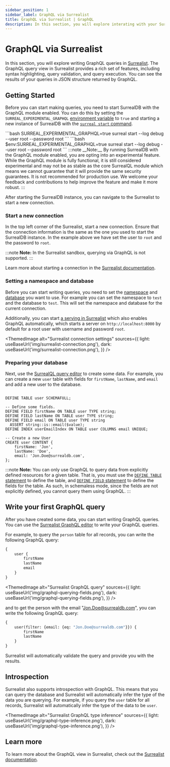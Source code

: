 ```yaml
---
sidebar_position: 1
sidebar_label: GraphQL via Surrealist 
title: GraphQL via Surrealist | GraphQL
description: In this section, you will explore interating with your SurrealDB instance using GraphQL queries using Surrealist, the official query editor for SurrealDB. Surrealist is a powerful tool that allows you to write, execute, and visualize GraphQL queries in real-time.
---
```



# GraphQL via Surrealist 

In this section, you will explore writing GraphQL queries in [Surrealist](https://surrealist.app/query). The GraphQL query view in Surrealist provides a rich set of features, including syntax highlighting, query validation, and query execution. You can see the results of your queries in JSON structure returned by GraphQL.

## Getting Started

Before you can start making queries, you need to start SurrealDB with the GraphQL module enabled. You can do this by setting the `SURREAL_EXPERIMENTAL_GRAPHQL` [environment variable](/docs/surrealdb/installation/running/env_vars) to `true` and starting a new instance of SurrealDB with the [`surreal start` command](/docs/surrealdb/cli/start).

<Tabs groupId="start-surreal">
<TabItem value="macOS" label="MacOS">
```bash
SURREAL_EXPERIMENTAL_GRAPHQL=true surreal start --log debug --user root --password root
```
</TabItem>
<TabItem value="Windows" label="Windows">
```bash
$env:SURREAL_EXPERIMENTAL_GRAPHQL=true surreal start --log debug --user root --password root
```
</TabItem>
</Tabs>
:::note
__Note:__ By running SurrealDB with the GraphQL module enabled, you are opting into an experimental feature. While the GraphQL module is fully functional, it is still considered experimental and may not be as stable as the core SurrealQL module which means we cannot guarantee that it will provide the same security guarantees. It is not recommended for production use. We welcome your feedback and contributions to help improve the feature and make it more robust.
:::

After starting the SurrealDB instance, you can navigate to the Surrealist to start a new connection. 

### Start a new connection

In the top left corner of the Surrealist, start a new connection. Ensure that the connection information is the same as the one you used to start the SurrealDB instance. In the example above we have set the user to `root` and the password to `root`. 

:::note
__Note:__ In the Surrealist sandbox, querying via GraphQL is not supported. 
:::

Learn more about starting a connection in the [Surrealist documentation](/docs/surrealist/getting-started). 

### Setting a namespace and database

Before you can start writing queries, you need to set the [namespace](/docs/surrealdb/introduction/concepts/namespace) and [database](/docs/surrealdb/introduction/concepts/database) you want to use. For example you can set the namespace to `test` and the database to `test`. This will set the namespace and database for the current connection.

Additionally, you can start [a serving in Surrealist](/docs/surrealist/concepts/local-database-serving) which also enables GraphQL automatically, which starts a server on `http://localhost:8000` by default for a root user with username and password `root`. 

<ThemedImage
  alt="Surrealist connection settings"
  sources={{
    light: useBaseUrl('img/surrealist-connection.png'),
    dark: useBaseUrl('img/surrealist-connection.png'),
  }}
/>

### Preparing your database

Next, use the [SurrealQL query editor](/docs/surrealist/concepts/sending-queries) to create some data. For example, you can create a new `user` table with fields for `firstName`, `lastName`, and `email` and add a new user to the database.

```surql title="Creating a user table"

DEFINE TABLE user SCHEMAFULL;

-- Define some fields.
DEFINE FIELD firstName ON TABLE user TYPE string;
DEFINE FIELD lastName ON TABLE user TYPE string;
DEFINE FIELD email ON TABLE user TYPE string
  ASSERT string::is::email($value);
DEFINE INDEX userEmailIndex ON TABLE user COLUMNS email UNIQUE;

-- Create a new User 
CREATE user CONTENT {
    firstName: 'Jon',
    lastName: 'Doe',
    email: 'Jon.Doe@surrealdb.com',
};
```

:::note
__Note:__ You can only use GraphQL to query data from explicitly defined resources for a given table. That is, you must use the [`DEFINE TABLE` statement](/docs/surrealql/statements/define/table) to define the table, and [`DEFINE FIELD` statement](/docs/surrealql/statements/define/field) to define the fields for the table. As such, in schemaless mode, since the fields are not explicitly defined, you cannot query them using GraphQL.
:::

## Write your first GraphQL query

After you have created some data, you can start writing GraphQL queries. You can use the [Surrealist GraphQL editor](https://surrealist.app/graphql) to write your GraphQL queries. 

For example, to query the `person` table for all records, you can write the following GraphQL query:

```graphql
{
    user {
        firstName
        lastName
        email
    }
}
```

<ThemedImage
  alt="Surrealist GraphQL query"
  sources={{
    light: useBaseUrl('img/graphql-querying-fields.png'),
    dark: useBaseUrl('img/graphql-querying-fields.png'),
  }}
/>

and to get the person with the email "Jon.Doe@surrealdb.com", you can write the following GraphQL query:

```graphql
{
    user(filter: {email: {eq: "Jon.Doe@surrealdb.com"}}) {
        firstName
        lastName
    }
}
```

Surrealist will automatically validate the query and provide you with the results. 

## Introspection

Surrealist also supports introspection with GraphQL. This means that you can query the database and Surrealist will automatically infer the type of the data you are querying. For example, if you query the `user` table for all records, Surrealist will automatically infer the type of the data to be `user`.

<ThemedImage
  alt="Surrealist GraphQL type inference"
  sources={{
    light: useBaseUrl('img/graphql-type-inference.png'),
    dark: useBaseUrl('img/graphql-type-inference.png'),
  }}
/>

## Learn more 

To learn more about the GraphQL view in Surrealist, check out the [Surrealist documentation](/docs/surrealist).



